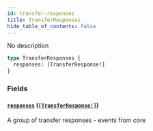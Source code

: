 ```yaml
---
id: transfer-responses
title: TransferResponses
hide_table_of_contents: false
---
```



No description

```graphql
type TransferResponses {
  responses: [TransferResponse!]
}
```


### Fields

#### [`responses`](#) ([`[TransferResponse!]`](/docs/testnet/graphql/objects/transfer-response))

A group of transfer responses - events from core




